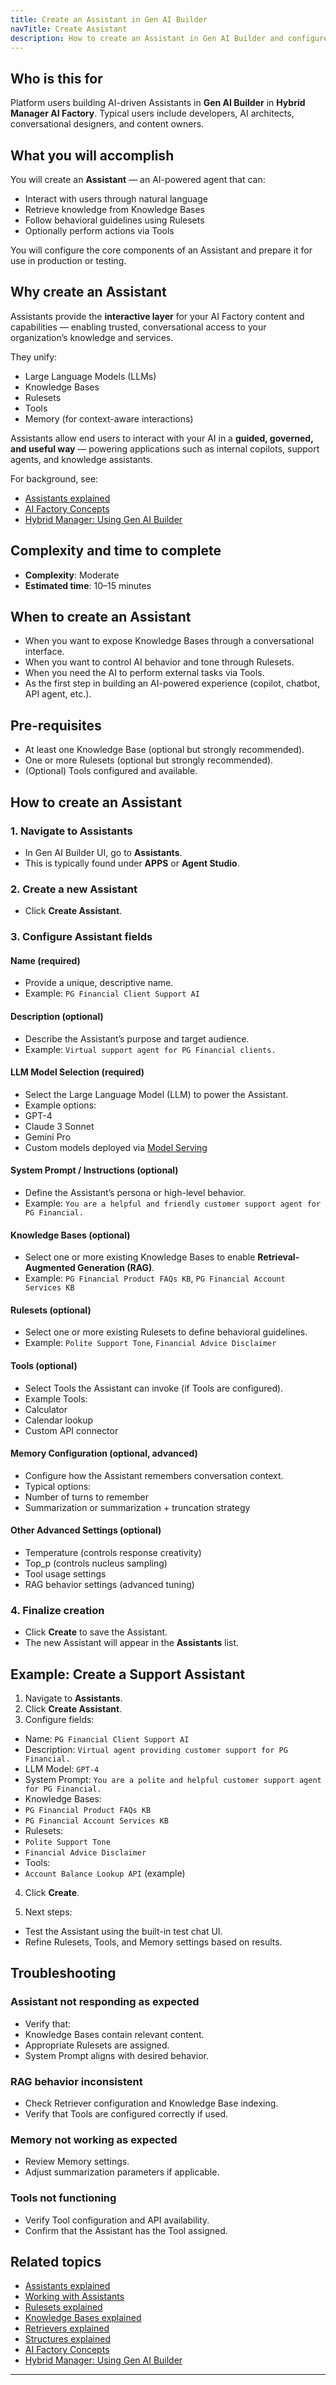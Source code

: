 ```yaml
---
title: Create an Assistant in Gen AI Builder
navTitle: Create Assistant
description: How to create an Assistant in Gen AI Builder and configure it to deliver AI-powered conversational experiences.
---
```


## Who is this for

Platform users building AI-driven Assistants in **Gen AI Builder** in **Hybrid Manager AI Factory**.
Typical users include developers, AI architects, conversational designers, and content owners.

## What you will accomplish

You will create an **Assistant** — an AI-powered agent that can:

- Interact with users through natural language
- Retrieve knowledge from Knowledge Bases
- Follow behavioral guidelines using Rulesets
- Optionally perform actions via Tools

You will configure the core components of an Assistant and prepare it for use in production or testing.

## Why create an Assistant

Assistants provide the **interactive layer** for your AI Factory content and capabilities — enabling trusted, conversational access to your organization’s knowledge and services.

They unify:

- Large Language Models (LLMs)
- Knowledge Bases
- Rulesets
- Tools
- Memory (for context-aware interactions)

Assistants allow end users to interact with your AI in a **guided, governed, and useful way** — powering applications such as internal copilots, support agents, and knowledge assistants.

For background, see:

- [Assistants explained](/edb-postgres-ai/ai-factory/learn/explained/assistants-explained)
- [AI Factory Concepts](/edb-postgres-ai/ai-factory/learn/explained/ai-factory-concepts)
- [Hybrid Manager: Using Gen AI Builder](/edb-postgres-ai/hybrid-manager/ai-factory/gen-ai/builder)

## Complexity and time to complete

- **Complexity**: Moderate
- **Estimated time**: 10–15 minutes

## When to create an Assistant

- When you want to expose Knowledge Bases through a conversational interface.
- When you want to control AI behavior and tone through Rulesets.
- When you need the AI to perform external tasks via Tools.
- As the first step in building an AI-powered experience (copilot, chatbot, API agent, etc.).

## Pre-requisites

- At least one Knowledge Base (optional but strongly recommended).
- One or more Rulesets (optional but strongly recommended).
- (Optional) Tools configured and available.

## How to create an Assistant

### 1. Navigate to Assistants

- In Gen AI Builder UI, go to **Assistants**.
- This is typically found under **APPS** or **Agent Studio**.

### 2. Create a new Assistant

- Click **Create Assistant**.

### 3. Configure Assistant fields

#### Name (required)

- Provide a unique, descriptive name.
- Example: `PG Financial Client Support AI`

#### Description (optional)

- Describe the Assistant’s purpose and target audience.
- Example: `Virtual support agent for PG Financial clients.`

#### LLM Model Selection (required)

- Select the Large Language Model (LLM) to power the Assistant.
- Example options:
- GPT-4
- Claude 3 Sonnet
- Gemini Pro
- Custom models deployed via [Model Serving](../../../../ai-factory/model/serving)

#### System Prompt / Instructions (optional)

- Define the Assistant’s persona or high-level behavior.
- Example: `You are a helpful and friendly customer support agent for PG Financial.`

#### Knowledge Bases (optional)

- Select one or more existing Knowledge Bases to enable **Retrieval-Augmented Generation (RAG)**.
- Example: `PG Financial Product FAQs KB`, `PG Financial Account Services KB`

#### Rulesets (optional)

- Select one or more existing Rulesets to define behavioral guidelines.
- Example: `Polite Support Tone`, `Financial Advice Disclaimer`

#### Tools (optional)

- Select Tools the Assistant can invoke (if Tools are configured).
- Example Tools:
- Calculator
- Calendar lookup
- Custom API connector

#### Memory Configuration (optional, advanced)

- Configure how the Assistant remembers conversation context.
- Typical options:
- Number of turns to remember
- Summarization or summarization + truncation strategy

#### Other Advanced Settings (optional)

- Temperature (controls response creativity)
- Top_p (controls nucleus sampling)
- Tool usage settings
- RAG behavior settings (advanced tuning)

### 4. Finalize creation

- Click **Create** to save the Assistant.
- The new Assistant will appear in the **Assistants** list.

## Example: Create a Support Assistant

1. Navigate to **Assistants**.
2. Click **Create Assistant**.
3. Configure fields:
- Name: `PG Financial Client Support AI`
- Description: `Virtual agent providing customer support for PG Financial.`
- LLM Model: `GPT-4`
- System Prompt: `You are a polite and helpful customer support agent for PG Financial.`
- Knowledge Bases:
- `PG Financial Product FAQs KB`
- `PG Financial Account Services KB`
- Rulesets:
- `Polite Support Tone`
- `Financial Advice Disclaimer`
- Tools:
- `Account Balance Lookup API` (example)
4. Click **Create**.

5. Next steps:
- Test the Assistant using the built-in test chat UI.
- Refine Rulesets, Tools, and Memory settings based on results.

## Troubleshooting

### Assistant not responding as expected

- Verify that:
- Knowledge Bases contain relevant content.
- Appropriate Rulesets are assigned.
- System Prompt aligns with desired behavior.

### RAG behavior inconsistent

- Check Retriever configuration and Knowledge Base indexing.
- Verify that Tools are configured correctly if used.

### Memory not working as expected

- Review Memory settings.
- Adjust summarization parameters if applicable.

### Tools not functioning

- Verify Tool configuration and API availability.
- Confirm that the Assistant has the Tool assigned.

## Related topics

- [Assistants explained](/edb-postgres-ai/ai-factory/learn/explained/assistants-explained)
- [Working with Assistants](../../../builder/agent-studio/assistants)
- [Rulesets explained](/edb-postgres-ai/ai-factory/learn/explained/rulesets-explained)
- [Knowledge Bases explained](/edb-postgres-ai/ai-factory/learn/explained/knowledge-bases)
- [Retrievers explained](/edb-postgres-ai/ai-factory/learn/explained/retrievers-explained)
- [Structures explained](/edb-postgres-ai/ai-factory/learn/explained/structures)
- [AI Factory Concepts](/edb-postgres-ai/ai-factory/learn/explained/ai-factory-concepts)
- [Hybrid Manager: Using Gen AI Builder](/edb-postgres-ai/hybrid-manager/ai-factory/gen-ai/builder)

---

